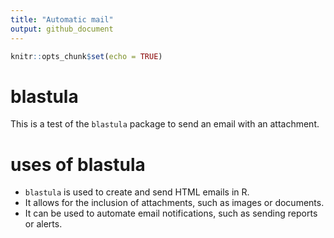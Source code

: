 ```yaml
---
title: "Automatic mail"
output: github_document
---
```


```r
knitr::opts_chunk$set(echo = TRUE)
```

# blastula
This is a test of the `blastula` package to send an email with an attachment.

# uses of blastula
- `blastula` is used to create and send HTML emails in R.
- It allows for the inclusion of attachments, such as images or documents.
- It can be used to automate email notifications, such as sending reports or alerts.


